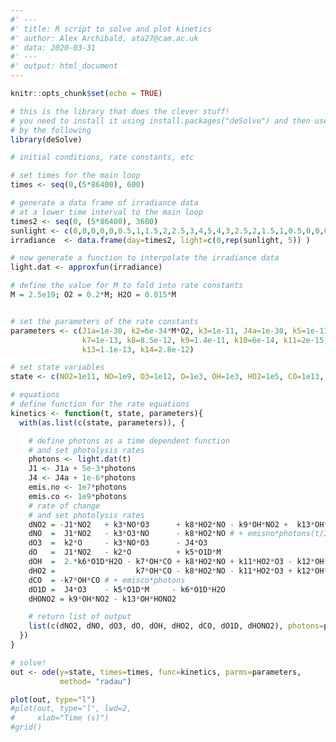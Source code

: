 ```yaml
---
#' ---
#' title: R script to solve and plot kinetics
#' author: Alex Archibald, ata27@cam.ac.uk
#' data: 2020-03-31
#' ---
#' output: html_document
---
```


```r
knitr::opts_chunk$set(echo = TRUE)
```


```r
# this is the library that does the clever stuff!
# you need to install it using install.packages("deSolve") and then use it
# by the following
library(deSolve)
```


```r
# initial conditions, rate constants, etc

# set times for the main loop
times <- seq(0,(5*86400), 600)

# generate a data frame of irradiance data
# at a lower time interval to the main loop
times2 <- seq(0, (5*86400), 3600)
sunlight <- c(0,0,0,0,0,0.5,1,1.5,2,2.5,3,4,5,4,3,2.5,2,1.5,1,0.5,0,0,0,0)
irradiance  <- data.frame(day=times2, light=c(0,rep(sunlight, 5)) )

# now generate a function to interpolate the irradiance data
light.dat <- approxfun(irradiance)

# define the value for M to fold into rate constants
M = 2.5e19; O2 = 0.2*M; H2O = 0.015*M


# set the parameters of the rate constants
parameters <- c(J1a=1e-30, k2=6e-34*M*O2, k3=1e-11, J4a=1e-30, k5=1e-11, k6=1e-10,
                k7=1e-13, k8=8.5e-12, k9=1.4e-11, k10=6e-14, k11=2e-15, k12=7e-14,
                k13=1.1e-13, k14=2.8e-12)

# set state variables
state <- c(NO2=1e11, NO=1e9, O3=1e12, O=1e3, OH=1e3, HO2=1e5, CO=1e13, O1D=100, HONO2=0)
```

```r
# equations
# define function for the rate equations
kinetics <- function(t, state, parameters){
  with(as.list(c(state, parameters)), {

    # define photons as a time dependent function
    # and set photolysis rates
    photons <- light.dat(t)
    J1 <- J1a + 5e-3*photons
    J4 <- J4a + 1e-6*photons
    emis.no <- 1e7*photons
    emis.co <- 1e9*photons
    # rate of change
    # and set photolysis rates
    dNO2 = -J1*NO2   + k3*NO*O3      + k8*HO2*NO - k9*OH*NO2 +  k13*OH*HONO2
    dNO  =  J1*NO2   - k3*O3*NO      - k8*HO2*NO # + emisno*photons(t/3600)
    dO3  =  k2*O     - k3*NO*O3      - J4*O3
    dO   =  J1*NO2   - k2*O          + k5*O1D*M
    dOH  =  2.*k6*O1D*H2O - k7*OH*CO + k8*HO2*NO + k11*HO2*O3 - k12*OH*O3 - k9*OH*NO2
    dHO2 =                  k7*OH*CO - k8*HO2*NO - k11*HO2*O3 + k12*OH*O3 - k14*HO2*HO2 # + emisho2*photons
    dCO  = -k7*OH*CO # + emisco*photons
    dO1D =  J4*O3    - k5*O1D*M     - k6*O1D*H2O
    dHONO2 = k9*OH*NO2 - k13*OH*HONO2

    # return list of output
    list(c(dNO2, dNO, dO3, dO, dOH, dHO2, dCO, dO1D, dHONO2), photons=photons, J1=J1, J4=J4)
  })
}
```

```r
# solve!
out <- ode(y=state, times=times, func=kinetics, parms=parameters,
           method= "radau")
```

```r
plot(out, type="l")
#plot(out, type="l", lwd=2,
#     xlab="Time (s)")
#grid()
```


